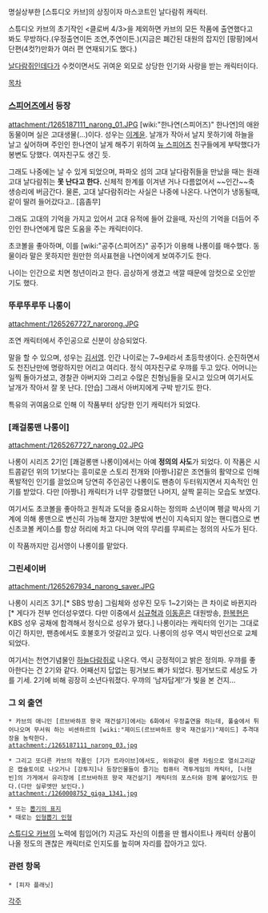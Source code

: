 명실상부한 [스튜디오 카브]의 상징이자 마스코트인 날다람쥐 캐릭터.

스튜디오 카브의 초기작인 <클로버 4/3>을 제외하면 카브의 모든 작품에 출연했다고 봐도 무방하다.(우정출연이든 조연,주연이든.)(지금은 폐간된 대원의 잡지인 [팡팡]에서 단편(4컷?)만화가 여러 편 연재되기도 했다.)

[[날다람쥐]]인데다가 수컷이면서도 귀여운 외모로 상당한 인기와 사랑을 받는 캐릭터이다.

[[목차]]

=== [[스피어즈]]에서 등장 ===
attachment:/1265187111_narong_01.JPG
[wiki:"한나연(스피어즈)" 한나연]의 애완동물이며 실은 고대생물(...)이다. 성우는 [[이계윤]].
날개가 작아서 날지 못하기에 하늘을 날고 싶어하며 주인인 한나연이 날게 해주기 위하여 [[뉴 스피어즈]] 친구들에게 부탁했다가 봉변도 당했다. 여자친구도 생긴 듯.

그래도 나중에는 날 수 있게 되었으며, 파파오 섬의 고대 날다람쥐들을 만났을 때는 원래 고대 날다람쥐는 '''못 난다고 한다.''' 신체적 한계를 이겨낸 거나 다름없어서 ~~인간~~축생승리에 버금간다. 물론, 고대 날다람쥐라는 사실은 나중에 나온다. 나연이가 냉동될때, 같이 딸려 들어갔다고.. [흠좀무]

그래도 고대의 기억을 가지고 있어서 고대 유적에 들어 갔을때, 자신의 기억을 더듬어 주인인 한나연에게 많은 도움을 주는 캐릭터이다.

초코볼을 좋아하며, 이를 [wiki:"공주(스피어즈)" 공주]가 이용해 나롱이를 매수했다. 동물이라 말은 못하지만 원만한 의사표현을 나연이에게 보여주기도 한다.

나이는 인간으로 치면 청년이라고 한다. 곱상하게 생겼고 색깔 때문에 암컷으로 오인받기도 했다.  
=== 뚜루뚜루뚜 나롱이 ===
attachment:/1265267727_narorong.JPG

조연 캐릭터에서 주인공으로 신분이 상승되었다.

말을 할 수 있으며, 성우는 [[김서영]]. 인간 나이로는 7~9세라서 초등학생이다. 순진하면서도 천진난만에 명랑하지만 어리고 여리다. 정식 여자친구로 우꺄를 두고 있다. 어머니는 일찍 돌아가셨고, 경찰관 아버지와 그리고 수많은 친형님들을 모시고 있으며 여기서도 날개가 작아서 잘 못 난다. [안습] 그래서 아버지에게 구박 받기도 한다.

특유의 귀여움으로 인해 이 작품부터 상당한 인기 캐릭터가 되었다.

=== [쾌걸롱맨 나롱이] ===
attachment:/1265267727_narong_02.JPG
 
나롱이 시리즈 2기인 [쾌걸롱맨 나롱이]에서는 아예 '''정의의 사도'''가 되었다. 이 작품은 시트콤같던 위의 1기보다는 흥미로운 스토리 전개와 [아짱나]같은 조연들의 활약으로 인해 폭발적인 인기를 끌었으며 당연히 주인공인 나롱이도 팬층이 두터워지면서 지속적인 인기를 받았다. 다만 [아짱나] 캐릭터가 너무 강렬했던 나머지, 살짝 묻히는 모습도 보였다. 

여기서도 초코볼을 좋아하고 원칙과 도덕을 중요시하는 정의파 소년이며 펭글 박사의 기계에 의해 롱맨으로 변신히 가능해 졌지만 3분밖에 변신이 지속되지 않는 핸디캡으로 변신초코볼 케이스를 항상 허리에 차고 다니며 악의 무리를 무찌르는 정의의 사도가 된다.

이 작품까지만 김서영이 나롱이를 맡았다.

=== 그린세이버 ===
attachment:/1265267934_narong_saver.JPG

나롱이 시리즈 3기.[* SBS 방송] 그림체와 성우진 모두 1~2기와는 큰 차이로 바뀐지라[* 게다가 전부 언더성우였다. 다만 이중에서 [[심규혁]]과 [[이동훈]]은 대원방송, [[한복현]]은 KBS 성우 공채에 합격해서 정식으로 성우가 됐다.] 나롱이라는 캐릭터의 인기는 그대로이긴 하지만, 팬층에서도 호불호가 엇갈리고 있다. 나롱이의 성우 역시 박민선으로 교체되었다.

여기서는 천연기념물인 [[하늘다람쥐]]로 나온다. 역시 긍정적이고 밝은 정의파. 우꺄를 좋아한다는 건 2기와 같다.
어째선지 답없는 핑거보드 빠가 되었다. 핑거보드로 세상도 가를 기세.
2기에 비해 굉장히 소년다워졌다. 우꺄의 '남자답게!'가 빛을 본 건지...

=== 그 외 출연 ===
 * 카브의 애니인 [르브바하프 왕국 재건설기]에서는 6화에서 우정출연을 하는데, 풀숲에서 튀어나오며 무서워 하는 비센하르의 [wiki:"제이드(르브바하프 왕국 재건설기)"제이드] 추격대장을 농락한다.
 attachment:/1265187111_narong_03.jpg

 * 그리고 또다른 카브의 작품인 [기가 트라이브]에서도, 위와같이 롱맨 차림으로 열쇠고리같은 캡슐토이로 나오거나 [강투지]나 등장인물들이 즐기는 컴퓨터 격투게임의 캐릭터, [나현빈]의 가게에서 유리창에 [르브바하프 왕국 재건설기] 캐릭터의 포스터와 함께 붙어있기도 한다.(다만 실루엣만 보인다.) 
 attachment:/1260008752_giga_1341.jpg

 * 또는 [http://blogfile.paran.com/BLOG_1002096/201002/1265355609_뽑기.jpg 뽑기의 표지]
 * 때로는 [http://blogfile.paran.com/BLOG_1002096/201002/1265355609_나롱이인형.jpg 인형뽑기 인형]

[[스튜디오 카브]]의 노력에 힘입어(?) 지금도 자신의 이름을 딴 웹사이트나 캐릭터 상품이 나올 정도의 괜찮은 캐릭터로 인지도를 높히며 자리를 잡아가고 있다.

=== 관련 항목 ===
 * [피자 플래닛]

[[각주]]
